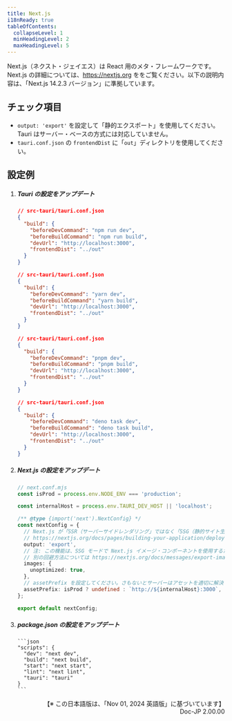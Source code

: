 ```yaml
---
title: Next.js
i18nReady: true
tableOfContents:
  collapseLevel: 1
  minHeadingLevel: 2
  maxHeadingLevel: 5
---
```



Next.js（ネクスト・ジェイエス）は React 用のメタ・フレームワークです。Next.js の詳細については、https://nextjs.org ををご覧ください。以下の説明内容は、「Next.js 14.2.3 バージョン」に準拠しています。

## チェック項目

- `output: 'export'` を設定して「静的エクスポート」を使用してください。Tauri はサーバー・ベースの方式には対応していません。
- `tauri.conf.json` の `frontendDist` に「`out`」ディレクトリを使用してください。

## 設定例

<Steps>

1.  ##### Tauri の設定をアップデート

    <Tabs>

      <TabItem label="npm">

    ```json
    // src-tauri/tauri.conf.json
    {
      "build": {
        "beforeDevCommand": "npm run dev",
        "beforeBuildCommand": "npm run build",
        "devUrl": "http://localhost:3000",
        "frontendDist": "../out"
      }
    }
    ```

    </TabItem>

    <TabItem label="yarn">

    ```json
    // src-tauri/tauri.conf.json
    {
      "build": {
        "beforeDevCommand": "yarn dev",
        "beforeBuildCommand": "yarn build",
        "devUrl": "http://localhost:3000",
        "frontendDist": "../out"
      }
    }
    ```

    </TabItem>

    <TabItem label="pnpm">

    ```json
    // src-tauri/tauri.conf.json
    {
      "build": {
        "beforeDevCommand": "pnpm dev",
        "beforeBuildCommand": "pnpm build",
        "devUrl": "http://localhost:3000",
        "frontendDist": "../out"
      }
    }
    ```

    </TabItem>

    <TabItem label="deno">

    ```json
    // src-tauri/tauri.conf.json
    {
      "build": {
        "beforeDevCommand": "deno task dev",
        "beforeBuildCommand": "deno task build",
        "devUrl": "http://localhost:3000",
        "frontendDist": "../out"
      }
    }
    ```

    </TabItem>

    </Tabs>

2.  ##### Next.js の設定をアップデート

    ```ts
    // next.conf.mjs
    const isProd = process.env.NODE_ENV === 'production';

    const internalHost = process.env.TAURI_DEV_HOST || 'localhost';

    /** @type {import('next').NextConfig} */
    const nextConfig = {
      // Next.js が「SSR（サーバーサイドレンダリング」ではなく「SSG（静的サイト生成）」を使用していること。
      // https://nextjs.org/docs/pages/building-your-application/deploying/static-exports
      output: 'export',
      // 注: この機能は、SSG モードで Next.js イメージ・コンポーネントを使用するために必要です。
      // 別の回避方法については https://nextjs.org/docs/messages/export-image-api を参照してください。
      images: {
        unoptimized: true,
      },
      // assetPrefix を設定してください。さもないとサーバーはアセットを適切に解決できません。
      assetPrefix: isProd ? undefined : `http://${internalHost}:3000`,
    };

    export default nextConfig;
    ```

3.  ##### package.json の設定をアップデート

        ```json
        "scripts": {
          "dev": "next dev",
          "build": "next build",
          "start": "next start",
          "lint": "next lint",
          "tauri": "tauri"
        }
        ```

</Steps>

<div style="text-align: right;">
  【※ この日本語版は、「Nov 01, 2024 英語版」に基づいています】
  <br />
  Doc-JP 2.00.00
</div>
